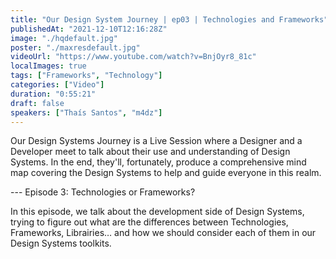 ```yaml
---
title: "Our Design System Journey | ep03 | Technologies and Frameworks"
publishedAt: "2021-12-10T12:16:28Z"
image: "./hqdefault.jpg"
poster: "./maxresdefault.jpg"
videoUrl: "https://www.youtube.com/watch?v=BnjOyr8_81c"
localImages: true
tags: ["Frameworks", "Technology"]
categories: ["Video"]
duration: "0:55:21"
draft: false
speakers: ["Thaís Santos", "m4dz"]
---
```


Our Design Systems Journey is a Live Session where a Designer and a Developer meet to talk about their use and understanding of Design Systems. In the end, they'll, fortunately, produce a comprehensive mind map covering the Design Systems to help and guide everyone in this realm.

--- Episode 3: Technologies or Frameworks?

In this episode, we talk about the development side of Design Systems, trying to figure out what are the differences between Technologies, Frameworks, Librairies… and how we should consider each of them in our Design Systems toolkits.
